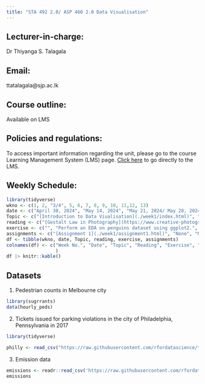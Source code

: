 ```yaml
---
title: "STA 492 2.0/ ASP 460 2.0 Data Visualisation"
---
```


## Lecturer-in-charge:

Dr Thiyanga S. Talagala

## Email:

ttatalagala\@sjp.ac.lk

## Course outline:

Available on LMS

## Policies and regulations:

To access important information regarding the unit, please go to the course Learning Management System (LMS) page. [Click here](https://lms.fas.sjp.ac.lk/enrol/index.php?id=3720) to go directly to the LMS.

## Weekly Schedule:

```r
library(tidyverse)
wkno <- c(1, 2, "3/4", 5, 6, 7, 8, 9, 10, 11,12, 13)
date <- c("April 30, 2024", "May 14, 2024", "May 21, 2024/ May 28, 2024", "June 4, 2024", "June 11, 2024", "June 18, 2024", "June 25, 2024", "July 2, 2024", "July 9, 2024", "July 16, 2024", "July 23, 2024","July 30, 2024")
Topic <- c("[Introduction to Data Viualisation](./week1/index.html)", "[Grammar of Graphics](./week2/index.html)", "[Beyond Basics: Elevate Your Plots](./week3/index.html)", "[Visualising Qualitative Variables (on their own, with another qualitative variable, with quantitative variables)](./week4/index.html)", "[Visualising Distributions](https://tstdataviz.netlify.app/slides/dis22#1)", "[Time series visualisation - part 1](./week5/index.html)", "[Feature-based time series visualisation](https://thiyangt.github.io/RLadiesMLTS/index.html#1)", "[Creating Interactive dashboards with R](https://thiyanga-statisticalconsultancy.netlify.app/slides/lecture2#1)", "[Spatial Visualisation](https://thiyanga-dataviz.netlify.app/slides/sp_viz#1)", "Discussion of Answers to Assignment 2-part 1", " Spatial Visualisation with leaflet and mapview", "[High-dimensional Visualisation](https://tstdataviz.netlify.app/slides/pc2021#1)")
reading <- c("[Gestalt Law in Photography](https://www.creative-photographer.com/how-to-use-gestalt-theory-for-better-composition/)", "[ggplot2: Elegant Graphics for Data Analysis (3e)](https://ggplot2-book.org/mastery)", "", "", "[The Data Visualisation Catalogue - Distributions](https://datavizcatalogue.com/search/distribution.html)", "[Chapter 2: Time Series Graphics](https://otexts.com/fpp3/graphics.html)", "[Calendar-based graphics]https://pkg.earo.me/sugrrants/articles/frame-calendar.html", "", "", "", "", "")
exercise <- c("", "Perform an EDA on penguins dataset using ggplot2.", "Perform EDA on worldbank dataset.", "", "Visualize the distribution of dengue in 25 districts in Sri Lanka. Data available at: https://denguedatahub.netlify.app/", "denguedatahub::srilanka_weekly_data - visualise the data", "Visualising pedestrian counts in Melbourne city", "", "", "", "", "")
assignments <- c("[Assignment 1](./week1/assignment1.html)", "None", "None", "None", "", "", "", "Assignment 2 - Part 1 visit Google Classroom", "Assignment 2 - Part 2 visit Google Classroom", "", "", "")
df <- tibble(wkno, date, Topic, reading, exercise, assignments)
colnames(df) <- c("Week No.", "Date", "Topic", "Reading", "Exercise", "Assignments"
                  )
df |> knitr::kable()
```

<!--https://clauswilke.com/dataviz/boxplots-violins.html-->

## Datasets

1.  Pedestrian counts in Melbourne city

``` r
library(sugrrants)
data(hourly_peds)
```

2.  Tickets issued for parking violations in the city of Philadelphia, Pennsylvania in 2017

``` r
library(tidyverse)

philly <- read_csv("https://raw.githubusercontent.com/rfordatascience/tidytuesday/master/data/2019/2019-12-03/tickets.csv")
```

3.  Emission data

``` r
emissions <- readr::read_csv('https://raw.githubusercontent.com/rfordatascience/tidytuesday/master/data/2024/2024-05-21/emissions.csv')
emissions
```
